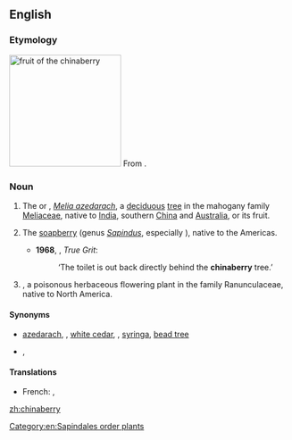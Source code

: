 ==English==
{{wikipedia|dab=Chinaberry (disambiguation)}}
===Etymology===
[[Image:Chinaberries1.jpg|thumb|right|200px|fruit of the '''chinaberry''']]
From {{compound|China|berry|lang=en}}.

===Noun===
{{en-noun|chinaberries}}

# {{lb|en|US}} The {{vern|China tree}} or {{vern|azedarac}}, ''[[Melia azedarach]]'', a [[deciduous]] [[tree]] in the mahogany family [[Meliaceae]], native to [[India]], southern [[China]] and [[Australia]], or its fruit.
# {{lb|en|US}} The [[soapberry]] (genus ''[[Sapindus]]'', especially {{taxlink|Sapindus saponaria|species|noshow=1}}), native to the Americas.
#*'''1968''', {{w|Charles Portis}}, ''True Grit'':
#*:‘The toilet is out back directly behind the '''chinaberry''' tree.’
# {{lb|en|US}} {{taxlink|Actaea rubra|species|noshow=1}}, a poisonous herbaceous flowering plant in the family Ranunculaceae, native to North America.

====Synonyms====
* {{sense|''Melia azedarach''}} [[azedarach]], {{vern|Persian lilac}}, [[white cedar]], {{vern|cape lilac}}, [[syringa]], [[bead tree]]
* {{sense|''Actaea rubra''}} {{vern|red baneberry}}, {{vern|doll's eye}}

====Translations====
{{trans-top|tree, ''Melia azedarach''}}
* French: {{t+|fr|lilas de Perse|m}}, {{t+|fr|azédarach|m}}
{{trans-mid}}
{{trans-bottom}}

{{trans-see|soapberry}}
[[Category:en:Sapindales order plants]]

[[zh:chinaberry]]